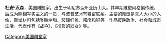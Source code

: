 {{expand|time=2013-09-19T09:30:36+00:00}}
{{unreferenced|time=2013-09-19T09:30:36+00:00}}
'''杜安·汉森'''，美国雕塑家。出生于明尼苏达州亚历山大。其早期雕塑风格偏传统，后成为[[照相写实主义|照相写实主义]]的一员，与波普艺术有紧密联系。主要的雕塑是真人大小的人像，雕塑材料包括聚酯树脂、玻璃纤维、邦度和铜等。作品反映政治、社会和城市生活，代表作有《战争》、《推货的妇女》等。

{{Authority control}}
[[Category:美国雕塑家|Category:美国雕塑家]]
